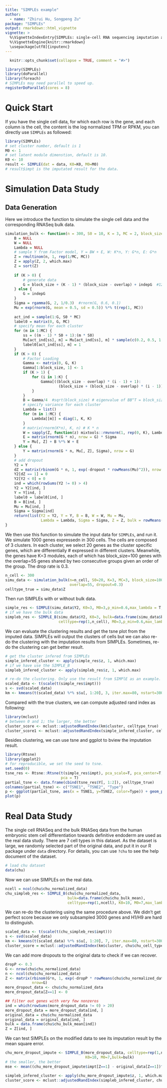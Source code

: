 ```yaml
---
title: "SIMPLEs example"
author:
  - name: "Zhirui Hu, Songpeng Zu"
package: "SIMPLEs"
output: rmarkdown::html_vignette
vignette: >
  %\VignetteIndexEntry{SIMPLEs: single-cell RNA sequencing imputation and cell clustering methods by modeling gene module variation}
  %\VignetteEngine{knitr::rmarkdown}
  \usepackage[utf8]{inputenc}
---
```

```r
  knitr::opts_chunk$set(collapse = TRUE, comment = "#>")
```

```r
library(SIMPLEs)
library(doParallel)
library(foreach)
# SIMPLEs may need parallel to speed up.
registerDoParallel(cores = 8)
```
# Quick Start
If you have the single cell data, for which each row is the gene, and each column is the cell, the content is the log normalized TPM or RPKM, you can directly use `SIMPLEs` as followed:
```r
library(SIMPLEs)
# set cluster number, default is 1
M0 <- 1
# set latent module dimenstion, default is 10.
K0 <- 10
result <- SIMPLE(dat = data, K0=K0, M0=M0)
# result$impt is the imputated result for the data.
```

# Simulation Data Study
## Data Generation
Here we introduce the function to simulate the single cell data and the corresponding RNASeq bulk data.
```r
simulation_bulk <- function(n = 300, S0 = 10, K = 3, MC = 2, block_size = 50, overlap = 15, indepG = 30, dropout = 0.3) {
    B = NULL
    W = NULL
    Lambda = NULL
    # sample Y from Factor model, Y = BW + E, W: K*n, Y: G*n, E: G*n
    Z = rmultinom(n, 1, rep(1/MC, MC))
    Z = apply(Z, 2, which.max)
    Z = sort(Z)
    
    if (K > 0) {
        # generate data
        G = block_size + (K - 1) * (block_size - overlap) + indepG  #120
    } else {
        G = indepG
    }
    Sigma = rgamma(G, 2, 1/0.3)  #rnorm(G, 0.6, 0.1)
    Mu = exp(rnorm(G, mean = 0.5, sd = 0.5)) %*% t(rep(1, MC))
    
    act_ind = sample(1:G, S0 * MC)
    label0 = matrix(0, G, MC)
    # specify mean for each cluster
    for (m in 1:MC) {
        ss = ((m - 1) * S0 + 1):(m * S0)
        Mu[act_ind[ss], m] = Mu[act_ind[ss], m] * sample(c(0.2, 0.5, 1.2, 1.5, 2), S0, replace = T)
        label0[act_ind[ss], m] = 1
    }
    if (K > 0) {
        # Factor Loading
        Gamma <- matrix(0, G, K)
        Gamma[1:block_size, 1] <- 1
        if (K > 1) {
            for (i in 1:K) {
                Gamma[((block_size - overlap) * (i - 1) + 1):
                        (block_size + (block_size - overlap) * (i - 1)), i] <- 1
            }
        }
        B = Gamma/4  #sqrt(block_size) # eigenvalue of BB^T = block_size * B^2
        # specify variance for each cluster
        Lambda = list()
        for (m in 1:MC) {
            Lambda[[m]] = diag(1, K, K)
        }
        # matrix(rnorm(K*n), K, n) # K * n
        W = sapply(Z, function(z) mixtools::rmvnorm(1, rep(0, K), Lambda[[z]]))
        E = matrix(rnorm(G * n), nrow = G) * Sigma
        Y = Mu[, Z] + B %*% W + E
    } else {
        Y = matrix(rnorm(G * n, Mu[, Z], Sigma), nrow = G)
    }
    # add dropout
    Y2 = Y
    dZ = matrix(rbinom(G * n, 1, exp(-dropout * rowMeans(Mu)^2)), nrow = G)  # 0.3
    Y2[dZ == 1] = 0
    Y2[Y2 < 0] = 0
    ind = which(rowSums(Y2 != 0) > 4)
    Y2 = Y2[ind, ]
    Y = Y[ind, ]
    label0 = label0[ind, ]
    B = B[ind, ]
    Mu = Mu[ind, ]
    Sigma = Sigma[ind]
    return(list(Y2 = Y2, Y = Y, B = B, W = W, Mu = Mu, 
                Lambda = Lambda, Sigma = Sigma, Z = Z, bulk = rowMeans(Mu[, Z]), S_label = label0))
}
```

We then use this function to simulate the input data for `SIMPLEs`, and run it.
We simulate 1000 genes expressedn in 300 cells. The cells are composed of 3
clusters. In each cluster, we select 20 genes as the cluster specific genes,
which are differentially # expressed in different clusters. Meanwhile, the genes
have K=3 modules, each of which has block_size=100 genes with the overlap=55
genes shared by two consecutive groups given an order of the group. The drop
rate is 0.3.

```r
n_cell <- 300
simu_data <- simulation_bulk(n=n_cell, S0=20, K=3, MC=3, block_size=100, indepG=1000-190,
                             overlap=55, dropout=0.3)
celltype_true = simu_data$Z
```
Then run SIMPLEs with or without bulk data. 
```r
simple_res <- SIMPLE(simu_data$Y2, K0=3, M0=3,p_min=0.6,max_lambda = T,cutoff=0.01)
# if we have the bulk data
simpleb_res <- SIMPLE_B(simu_data$Y2, K0=3, bulk=data.frame(simu_data$bulk),
                        celltype=rep(1,n_cell), M0=3,p_min=0.6,max_lambda = T,cutoff=0.01)
```

We can evaluate the clustering results and get the tsne plot from the imputed data.
SIMPLEs will output the clusters of cells but we can also re-do the clustering
with the imputation results from SIMPLEs. Sometimes, re-do the clustering can get better result.

```r
# get the cluster infered from SIMPLEs
simple_infered_cluster <- apply(simple_res$z, 1, which.max)
# if we have use the SIMPLE_B
simpleb_infered_cluster <- apply(simpleb_res$z, 1, which.max)
```

```r
# re-do the clustering. Only use the result from SIMPlE as an example. 
scaled_data <- t(scale(t(simple_res$impt)))
s <- svd(scaled_data)
km <- kmeans(t(scaled_data) %*% s$u[, 1:20], 3, iter.max=80, nstart=300)
```
Compared with the true clusters, we can compute adjusted rand index as following:
```r
library(mclust)
# between 0 and 1; the larger, the better
cluster_score <- mclust::adjustedRandIndex(km$cluster, celltype_true)
cluster_score1 <- mclust::adjustedRandIndex(simple_infered_cluster, celltype_true)
```

Besides clustering, we can use tsne and ggplot to bview the imputation result.
```r
library(Rtsne)
library(ggplot2)
# for reproducible, we set the seed to tsne.
set.seed(0)
tsne_res <- Rtsne::Rtsne(t(simple_res$impt), pca_scale=T, pca_center=T, initial_dims=20,
                         pca = T)
partial_tsne <- data.frame(cbind(tsne_res$Y[, 1:2]), celltype_true)
colnames(partial_tsne) <- c("TSNE1", "TSNE2", "Type")
p <- ggplot(partial_tsne, aes(x = TSNE1, y=TSNE2, color=Type)) + geom_point() + theme_bw()
plot(p)
```
# Real Data Study
The single cell RNASeq and the bulk RNASeq data from the human embryonic stem cell
differentiation towards definitive endoderm are used as the real data study. There are 7 cell types in this dataset.
As the dataset is large, we randomly selected part of the original data, and put it in our R package under `data` directory.
For details, you can use `?chu` to see the help document of the dataset.
```r
# load chu dataset
data(chu)
```
Now we can use SIMPLEs on the real data.
```r
ncell = ncol(chu$chu_normalized_data)
chu_simpleb_res <- SIMPLE_B(chu$chu_normalized_data,
                            bulk=data.frame(chu$chu_bulk_mean), 
                            celltype=rep(1,ncell), K0=10, M0=7,max_lambda = T)
```
We can re-do the clustering using the same procedure above. We didn't get perfect score because we only subsampled 3000 genes and H1/H9 are hard to distinguish.
```r
scaled_data <- t(scale(t(chu_simpleb_res$impt)))
s <- svd(scaled_data)
km <- kmeans(t(scaled_data) %*% s$u[, 1:20], 7, iter.max=80, nstart=300)
cluster_score = mclust::adjustedRandIndex(km$cluster, chu$chu_cell_type)
```
We can add more dropouts to the original data to check if we can recover.
```r
dropP <- 0.3
G <- nrow(chu$chu_normalized_data)
n <- ncol(chu$chu_normalized_data)
Z <- matrix(rbinom(G*n, 1, exp(-dropP * rowMeans(chu$chu_normalized_data)^2)),
            nrow=G)
more_dropout_data <- chu$chu_normalized_data
more_dropout_data[Z==1] <- 0

## filter out genes with very few nonzeros
ind = which(rowSums(more_dropout_data != 0) > 20)
more_dropout_data = more_dropout_data[ind, ]
original_data = chu$chu_normalized_data
original_data = original_data[ind, ]
bulk = data.frame(chu$chu_bulk_mean[ind])
Z = Z[ind, ]
```

We can test SIMPLEs on the modified data to see its imputation result by
the mean square error.
```r
chu_more_dropout_impute <- SIMPLE_B(more_dropout_data, celltype=rep(1,n),p_min=0.6,
                                    K0=10, M0=7,bulk=bulk)
# the smaller, the better                                    
mse <- mean((chu_more_dropout_impute$impt[Z==1] - original_data[Z==1])^2)

simpleb_infered_cluster <- apply(chu_more_dropout_impute$z, 1, which.max)
cluster_score <- mclust::adjustedRandIndex(simpleb_infered_cluster, chu$chu_cell_type)
```

